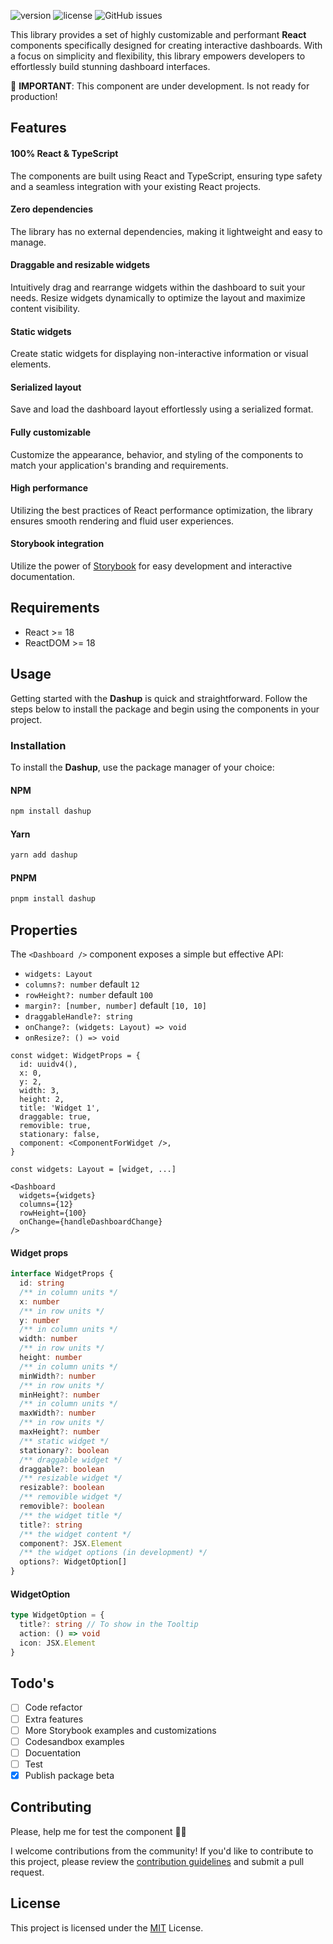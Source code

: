 
<Meta title='Introduction' />

<Logo />

![version](https://img.shields.io/badge/version-1.0.0@beta.5-brightgreen.svg)
![license](https://img.shields.io/badge/license-MIT-blue.svg)
![GitHub issues](https://img.shields.io/github/issues/builtbyedgar/dashup)


This library provides a set of highly customizable and performant **React** components specifically designed for creating interactive dashboards. With a focus on simplicity and flexibility, this library empowers developers to effortlessly build stunning dashboard interfaces.

🚨 **IMPORTANT**: This component are under development. Is not ready for production!


## Features

#### 100% React & TypeScript

The components are built using React and TypeScript, ensuring type safety and a seamless integration with your existing React projects.

#### Zero dependencies

The library has no external dependencies, making it lightweight and easy to manage.

#### Draggable and resizable widgets

Intuitively drag and rearrange widgets within the dashboard to suit your needs. Resize widgets dynamically to optimize the layout and maximize content visibility.

#### Static widgets

Create static widgets for displaying non-interactive information or visual elements.

#### Serialized layout

Save and load the dashboard layout effortlessly using a serialized format.

#### Fully customizable

Customize the appearance, behavior, and styling of the components to match your application's branding and requirements.

#### High performance

Utilizing the best practices of React performance optimization, the library ensures smooth rendering and fluid user experiences.

#### Storybook integration

Utilize the power of [Storybook](https://storybook.js.org/) for easy development and interactive documentation.

## Requirements

- React >= 18
- ReactDOM >= 18

## Usage

Getting started with the **Dashup** is quick and straightforward. Follow the steps below to install the package and begin using the components in your project.

### Installation

To install the **Dashup**, use the package manager of your choice:

#### NPM

```bash
npm install dashup
```

#### Yarn

```bash
yarn add dashup
```

#### PNPM

```bash
pnpm install dashup
```

## Properties

The `<Dashboard />` component exposes a simple but effective API:

- `widgets: Layout`
- `columns?: number` default `12`
- `rowHeight?: number` default `100`
- `margin?: [number, number]` default `[10, 10]`
- `draggableHandle?: string`
- `onChange?: (widgets: Layout) => void`
- `onResize?: () => void`

```tsx
const widget: WidgetProps = {
  id: uuidv4(),
  x: 0,
  y: 2,
  width: 3,
  height: 2,
  title: 'Widget 1',
  draggable: true,
  removible: true,
  stationary: false,
  component: <ComponentForWidget />,
}

const widgets: Layout = [widget, ...]

<Dashboard
  widgets={widgets}
  columns={12}
  rowHeight={100}
  onChange={handleDashboardChange}
/>
```

#### Widget props

```ts
interface WidgetProps {
  id: string
  /** in column units */
  x: number
  /** in row units */
  y: number
  /** in column units */
  width: number
  /** in row units */
  height: number
  /** in column units */
  minWidth?: number
  /** in row units */
  minHeight?: number
  /** in column units */
  maxWidth?: number
  /** in row units */
  maxHeight?: number
  /** static widget */
  stationary?: boolean
  /** draggable widget */
  draggable?: boolean
  /** resizable widget */
  resizable?: boolean
  /** removible widget */
  removible?: boolean
  /** the widget title */
  title?: string
  /** the widget content */
  component?: JSX.Element
  /** the widget options (in development) */
  options?: WidgetOption[]
}
```

#### WidgetOption

```ts
type WidgetOption = {
  title?: string // To show in the Tooltip
  action: () => void
  icon: JSX.Element
}
```

## Todo's

- [ ] Code refactor
- [ ] Extra features
- [ ] More Storybook examples and customizations
- [ ] Codesandbox examples
- [ ] Docuentation
- [ ] Test
- [x] Publish package beta

## Contributing

Please, help me for test the component 🙏🏻

I welcome contributions from the community! If you'd like to contribute to this project, please review the [contribution guidelines](CONTRIBUTING.md) and submit a pull request.

## License

This project is licensed under the [MIT](LICENSE.md) License.
